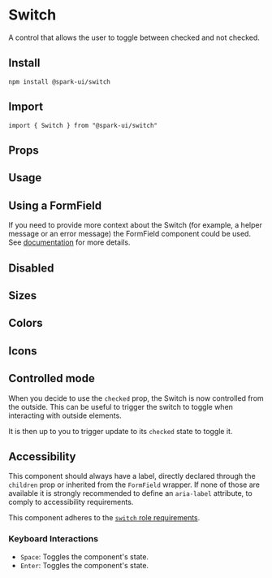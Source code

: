 
<Meta of={stories} />

# Switch

A control that allows the user to toggle between checked and not checked.

## Install

```
npm install @spark-ui/switch
```

## Import

```
import { Switch } from "@spark-ui/switch"
```

## Props

<ArgTypes of={Switch} />

## Usage

<Canvas of={stories.Default} />

## Using a FormField

If you need to provide more context about the Switch (for example, a helper message or an error message) the FormField component could be used. See [documentation](./?path=/docs/experimental-formfield--docs) for more details.

<Canvas of={stories.ImprovedField} />

## Disabled

<Canvas of={stories.Disabled} />

## Sizes

<Canvas of={stories.Sizes} />

## Colors

<Canvas of={stories.Colors} />

## Icons

<Canvas of={stories.Icons} />

## Controlled mode

When you decide to use the `checked` prop, the Switch is now controlled from the outside.
This can be useful to trigger the switch to toggle when interacting with outside elements.

It is then up to you to trigger update to its `checked` state to toggle it.

<Canvas of={stories.ControlledMode} />

## Accessibility

This component should always have a label, directly declared through the `children` prop or inherited from the `FormField` wrapper. If none of those are available it is strongly recommended to define an `aria-label` attribute, to comply to accessibility requirements.

This component adheres to the [`switch` role requirements](https://www.w3.org/WAI/ARIA/apg/patterns/switch).

### Keyboard Interactions

- `Space`: Toggles the component's state.
- `Enter`: Toggles the component's state.
